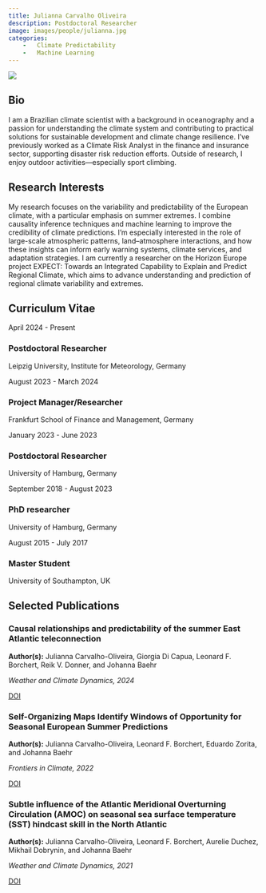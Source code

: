 ---
title: Julianna Carvalho Oliveira
description: Postdoctoral Researcher
image: images/people/julianna.jpg
categories:
    -	Climate Predictability
    -   Machine Learning
---


<div class="profile-container">
<div class="profile-image-container">
<img src="/images/people/julianna.jpg" class="profile-image">
<div class="social-icons">
  <a href="mailto:julianna.carvalho_oliveira@uni-leipzig.de" target="_blank">
    <i class="fa-solid fa-envelope"></i>
  </a>

  <a href="https://www.linkedin.com/in/j-carvalho-oliveira/ " target="_blank">
    <i class="fa-brands fa-linkedin"></i>
  </a>
</div>
</div>

<div class="bio-content">

## Bio  

I am a Brazilian climate scientist with a background in oceanography and a passion for understanding the climate system and contributing to practical solutions for sustainable development and climate change resilience. I’ve previously worked as a Climate Risk Analyst in the finance and insurance sector, supporting disaster risk reduction efforts. Outside of research, I enjoy outdoor activities—especially sport climbing.

</div>
</div>

## Research Interests

My research focuses on the variability and predictability of the European climate, with a particular emphasis on summer extremes. I combine causality inference techniques and machine learning to improve the credibility of climate predictions. I'm especially interested in the role of large-scale atmospheric patterns, land–atmosphere interactions, and how these insights can inform early warning systems, climate services, and adaptation strategies. I am currently a researcher on the Horizon Europe project EXPECT: Towards an Integrated Capability to Explain and Predict Regional Climate, which aims to advance understanding and prediction of regional climate variability and extremes.

## Curriculum Vitae <span class="cv-toggle" data-bs-toggle="collapse" data-bs-target="#cv-timeline" aria-expanded="false"></span>

<div id="cv-timeline" class="collapse">
<div class="timeline">
<div class="timeline-item">
<div class="timeline-date">April 2024 - Present</div>
<div class="timeline-content">
<h3>Postdoctoral Researcher</h3>
<p>Leipzig University, Institute for Meteorology, Germany</p>
</div>
</div>

<div class="timeline-item">
<div class="timeline-date">August 2023 - March 2024</div>
<div class="timeline-content">
<h3>Project Manager/Researcher</h3>
<p>Frankfurt School of Finance and Management, Germany</p>
</div>
</div>

<div class="timeline-item">
<div class="timeline-date">January 2023 - June 2023</div>
<div class="timeline-content">
<h3>Postdoctoral Researcher</h3>
<p>University of Hamburg, Germany</p>
</div>
</div>

<div class="timeline-item">
<div class="timeline-date">September 2018 - August 2023</div>
<div class="timeline-content">
<h3>PhD researcher</h3>
<p>University of Hamburg, Germany</p>
</div>
</div>

<div class="timeline-item">
<div class="timeline-date">August 2015 - July 2017</div>
<div class="timeline-content">
<h3>Master Student</h3>
<p>University of Southampton, UK</p>
</div>
</div>

</div>
</div>


## Selected Publications


<div class="publications-grid">

<div class="publication-card">
<h3>Causal relationships and predictability of the summer East Atlantic teleconnection
</h3>
<p><b>Author(s):</b> Julianna Carvalho-Oliveira, Giorgia Di Capua, Leonard F. Borchert, Reik V. Donner, and Johanna Baehr</p>
<p><i>Weather and Climate Dynamics, 2024</i></p>
<div class="pub-links">
<a href="https://wcd.copernicus.org/articles/5/1561/2024/wcd-5-1561-2024.html"></i> DOI</a>
</div>
</div>

<div class="publication-card">
<h3>Self-Organizing Maps Identify Windows of Opportunity for Seasonal European Summer Predictions</h3>
<p><b>Author(s):</b> Julianna Carvalho-Oliveira,  Leonard F. Borchert, Eduardo Zorita, and Johanna Baehr</p>
<p><i>Frontiers in Climate, 2022</i></p>
<div class="pub-links">
<a href="https://www.frontiersin.org/journals/climate/articles/10.3389/fclim.2022.844634/full"></i> DOI</a>
</div>
</div>

<div class="publication-card">
<h3>Subtle influence of the Atlantic Meridional Overturning Circulation (AMOC) on seasonal sea surface temperature (SST) hindcast skill in the North Atlantic</h3>
<p><b>Author(s):</b> Julianna Carvalho-Oliveira,  Leonard F. Borchert, Aurelie Duchez, Mikhail Dobrynin, and Johanna Baehr</p>
<p><i>Weather and Climate Dynamics, 2021</i></p>
<div class="pub-links">
<a href="https://wcd.copernicus.org/articles/2/739/2021/wcd-2-739-2021.html"></i> DOI</a>
</div>
</div>


</div>
